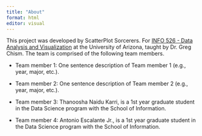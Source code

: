 ```yaml
---
title: "About"
format: html
editor: visual
---
```


This project was developed by ScatterPlot Sorcerers. For [INFO 526 - Data Analysis and Visualization](https://datavizaz.org/) at the University of Arizona, taught by Dr. Greg Chism. The team is comprised of the following team members.

-   Team member 1: One sentence description of Team member 1 (e.g., year, major, etc.).

-   Team member 2: One sentence description of Team member 2 (e.g., year, major, etc.).

-   Team member 3: Thanoosha Naidu Karri, is a 1st year graduate student in the Data Science program with the School of Information.

-   Team member 4: Antonio Escalante Jr., is a 1st year graduate student in the Data Science program with the School of Information.
